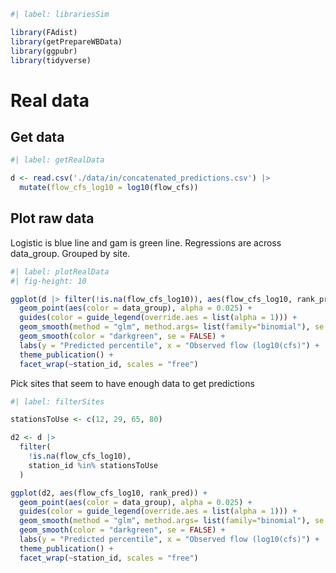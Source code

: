 
```r
#| label: librariesSim

library(FAdist)
library(getPrepareWBData)
library(ggpubr)
library(tidyverse)
```


# Real data  
## Get data
```r
#| label: getRealData

d <- read.csv('./data/in/concatenated_predictions.csv') |> 
  mutate(flow_cfs_log10 = log10(flow_cfs))

```

## Plot raw data  
Logistic is blue line and gam is green line. Regressions are across data_group. Grouped by site.  
```r
#| label: plotRealData
#| fig-height: 10

ggplot(d |> filter(!is.na(flow_cfs_log10)), aes(flow_cfs_log10, rank_pred)) +
  geom_point(aes(color = data_group), alpha = 0.025) +
  guides(color = guide_legend(override.aes = list(alpha = 1))) +
  geom_smooth(method = "glm", method.args= list(family="binomial"), se = FALSE) +
  geom_smooth(color = "darkgreen", se = FALSE) +
  labs(y = "Predicted percentile", x = "Observed flow (log10(cfs)") +
  theme_publication() +
  facet_wrap(~station_id, scales = "free")

```

Pick sites that seem to have enough data to get predictions
```r
#| label: filterSites

stationsToUse <- c(12, 29, 65, 80)

d2 <- d |> 
  filter(
    !is.na(flow_cfs_log10), 
    station_id %in% stationsToUse
  )

ggplot(d2, aes(flow_cfs_log10, rank_pred)) +
  geom_point(aes(color = data_group), alpha = 0.025) +
  guides(color = guide_legend(override.aes = list(alpha = 1))) +
  geom_smooth(method = "glm", method.args= list(family="binomial"), se = FALSE) +
  geom_smooth(color = "darkgreen", se = FALSE) +
  labs(y = "Predicted percentile", x = "Observed flow (log10(cfs)") +
  theme_publication() +
  facet_wrap(~station_id, scales = "free")

```

